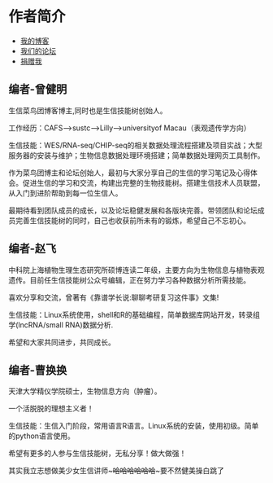 # 作者简介 {#author .unnumbered}

* [我的博客](http://www.bio-info-trainee.com/)
* [我们的论坛](http://www.biotrainee.com/forum.php)
* [捐赠我](http://www.bio-info-trainee.com/donate)

## 编者-曾健明

生信菜鸟团博客博主,同时也是生信技能树创始人。

工作经历：CAFS-->sustc-->Lilly-->universityof Macau（表观遗传学方向）

生信技能：WES/RNA-seq/CHIP-seq的相关数据处理流程搭建及项目实战；大型服务器的安装与维护；生物信息数据处理环境搭建；简单数据处理网页工具制作。

作为菜鸟团博主和论坛创始人，最初与大家分享自己的生信的学习笔记及心得体会。促进生信的学习和交流，构建出完整的生物技能树。搭建生信技术人员联盟，从入门到进阶帮助到每一位生信人。

最期待看到团队成员的成长，以及论坛稳健发展和各版块完善。带领团队和论坛成员完善生信技能树的同时，自己也收获前所未有的锻炼，希望自己不忘初心。
 
## 编者-赵飞

中科院上海植物生理生态研究所硕博连读二年级，主要方向为生物信息与植物表观遗传。目前任生信技能树公众号编辑，正在努力学习各种数据分析所需技能。

喜欢分享和交流，曾著有《靠谱学长说:聊聊考研复习这件事》文集!

生信技能：Linux系统使用，shell和R的基础编程，简单数据库网站开发，转录组学(lncRNA/small RNA)数据分析.

希望和大家共同进步，共同成长。

## 编者-曹换换

天津大学精仪学院硕士，生物信息方向（肿瘤）。

一个活脱脱的理想主义者！

生信技能：生信入门阶段，常用语言R语言。Linux系统的安装，使用初级。简单的python语言使用。

希望有更多的人参与生信技能树，无私分享！做大做强！

其实我立志想做美少女生信讲师~~~哈哈哈哈哈哈~~~要不然健美操白跳了


